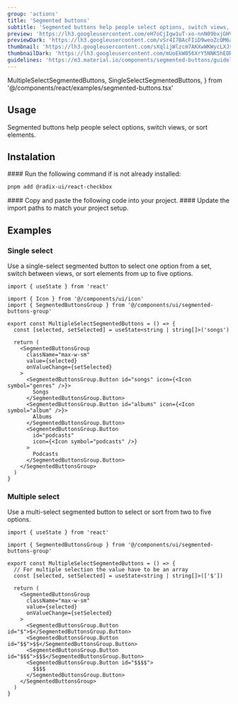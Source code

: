 ```yaml
---
group: 'actions'
title: 'Segmented buttons'
subtitle: 'Segmented buttons help people select options, switch views, or sort elements'
preview: 'https://lh3.googleusercontent.com/eH7oCjIgw1uT-xo-nnN09bxjGHVyN2hIOWka0iIk-q1eRrKMoPhFZqOXho9WkqohxeDQtq1b_lDJR2zt4B7hXIf1zkSRYkxmx9N0pZpXISluy1JwG4A=s0'
previewDark: 'https://lh3.googleusercontent.com/vSr4I7BAcFIiD9weoZcOM6auxwyTP8gKpF8NFln0e09tEc6o982lBn3Ece0z7AIHjYWmAEdUpGtyaykJolL6VUUOnsJBvaTdEsA78qMO_3yjH6MgOg=s0'
thumbnail: 'https://lh3.googleusercontent.com/sXqlijWlzcm7AKXwWKWycLXJsyB-haPUBUuFOCCRM7DI8wIsdlh9KCBsT_4dyE7rdTZzQpWO2cJWpzMgdFaNiA15Xga6_LqLzbv7yl_MnC3SQ1WBcA=w2400'
thumbnailDark: 'https://lh3.googleusercontent.com/mUoEkW056XrY5NNK5hEORIJbSGT7nvNchN6JAeLtKV96hJYuYk0cz4jq7Y4wkziQo9BbMfSU-K7GQVpJerioWFli-_N9VKZnmurr88N0bVlz90JLLzY=w2400'
guidelines: 'https://m3.material.io/components/segmented-buttons/guidelines'
---
```


  MultipleSelectSegmentedButtons,
  SingleSelectSegmentedButtons,
} from '@/components/react/examples/segmented-buttons.tsx'

## Usage

Segmented buttons help people select options, switch views, or sort elements.

## Instalation

<Steps>

<Step>
#### Run the following command if is not already installed:

```bash
pnpm add @radix-ui/react-checkbox
```

</Step>

<Step>
  #### Copy and paste the following code into your project.
  <ComponentSource name="segmented-buttons-group" />
</Step>

<Step>
#### Update the import paths to match your project setup.

</Step>

</Steps>

## Examples

### Single select

Use a single-select segmented button to select one option from a set, switch between views, or sort elements from up to five options.

<ComponentContainer>
<SingleSelectSegmentedButtons client:visible slot='preview'/>

```tsx
import { useState } from 'react'

import { Icon } from '@/components/ui/icon'
import { SegmentedButtonsGroup } from '@/components/ui/segmented-buttons-group'

export const MultipleSelectSegmentedButtons = () => {
  const [selected, setSelected] = useState<string | string[]>('songs')

  return (
    <SegmentedButtonsGroup
      className="max-w-sm"
      value={selected}
      onValueChange={setSelected}
    >
      <SegmentedButtonsGroup.Button id="songs" icon={<Icon symbol="genres" />}>
        Songs
      </SegmentedButtonsGroup.Button>
      <SegmentedButtonsGroup.Button id="albums" icon={<Icon symbol="album" />}>
        Albums
      </SegmentedButtonsGroup.Button>
      <SegmentedButtonsGroup.Button
        id="podcasts"
        icon={<Icon symbol="podcasts" />}
      >
        Podcasts
      </SegmentedButtonsGroup.Button>
    </SegmentedButtonsGroup>
  )
}
```

</ComponentContainer>

### Multiple select

Use a multi-select segmented button to select or sort from two to five options.

<ComponentContainer>
<MultipleSelectSegmentedButtons client:visible slot='preview'/>

```tsx
import { useState } from 'react'

import { SegmentedButtonsGroup } from '@/components/ui/segmented-buttons-group'

export const MultipleSelectSegmentedButtons = () => {
  // For multiple selection the value have to be an array
  const [selected, setSelected] = useState<string | string[]>(['$'])

  return (
    <SegmentedButtonsGroup
      className="max-w-sm"
      value={selected}
      onValueChange={setSelected}
    >
      <SegmentedButtonsGroup.Button id="$">$</SegmentedButtonsGroup.Button>
      <SegmentedButtonsGroup.Button id="$$">$$</SegmentedButtonsGroup.Button>
      <SegmentedButtonsGroup.Button id="$$$">$$$</SegmentedButtonsGroup.Button>
      <SegmentedButtonsGroup.Button id="$$$$">
        $$$$
      </SegmentedButtonsGroup.Button>
    </SegmentedButtonsGroup>
  )
}
```

</ComponentContainer>
